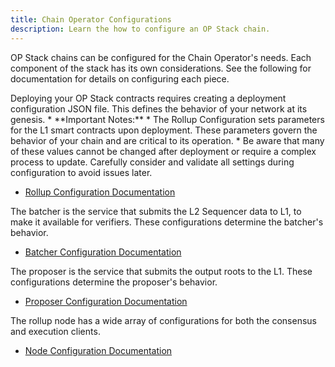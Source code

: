 ```yaml
---
title: Chain Operator Configurations
description: Learn the how to configure an OP Stack chain.
---
```


OP Stack chains can be configured for the Chain Operator's needs. Each  
component of the stack has its own considerations. See the following for 
documentation for details on configuring each piece.

<Steps>

  <Step title="Rollup Configuration">
Deploying your OP Stack contracts requires creating a deployment configuration
  JSON file. This defines the behavior of your network at its genesis.
  *   **Important Notes:**
      *   The Rollup Configuration sets parameters for the L1 smart contracts upon deployment. These parameters govern the behavior of your chain and are critical to its operation.
      *   Be aware that many of these values cannot be changed after deployment or require a complex process to update.
          Carefully consider and validate all settings during configuration to avoid issues later.

  *   [Rollup Configuration Documentation](/operators/chain-operators/configuration/rollup)


  </Step>

  <Step title="Batcher Configuration">
The batcher is the service that submits the L2 Sequencer data to L1, to make
  it available for verifiers. These configurations determine the batcher's 
  behavior.

  *   [Batcher Configuration Documentation](/operators/chain-operators/configuration/batcher)


  </Step>

  <Step title="Proposer Configuration">
The proposer is the service that submits the output roots to the L1. These
  configurations determine the proposer's behavior.

  *   [Proposer Configuration Documentation](/operators/chain-operators/configuration/proposer)


  </Step>

  <Step title="Node Configuration">
The rollup node has a wide array of configurations for both the consensus and
  execution clients.

  *   [Node Configuration Documentation](/node-operators/guides/base-config)


  </Step></Steps>


